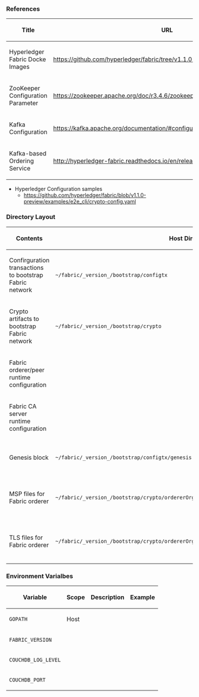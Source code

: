 

===References===

{| class="wikitable" style="margin-left:20px"
! Title
! URL
|-
| Hyperledger Fabric Docke Images
| https://github.com/hyperledger/fabric/tree/v1.1.0-preview/images
|-
| ZooKeeper Configuration Parameter
| https://zookeeper.apache.org/doc/r3.4.6/zookeeperAdmin.html#sc_configuration
|-
| Kafka Configuration
| https://kafka.apache.org/documentation/#configuration
|-
| Kafka-based Ordering Service
| http://hyperledger-fabric.readthedocs.io/en/release/kafka.html
|}

* Hyperledger Configuration samples
** https://github.com/hyperledger/fabric/blob/v1.1.0-preview/examples/e2e_cli/crypto-config.yaml


===Directory Layout===

{| class="wikitable" style="margin-left:20px"
! Contents !! Host Directory !! Container Directory !! Remarks
|-
| Confirguration transactions to bootstrap Fabric network
| <code>~/fabric/_version_/bootstrap/configtx</code>
|
| <code>configtxgen</code>
|-
| Crypto artifacts to bootstrap Fabric network
| <code>~/fabric/_version_/bootstrap/crypto</code>
|
| <code>cryptogen</code>
|-
| Fabric orderer/peer runtime configuration
|
| <code>/etc/hyperledger/fabric/</code>
| <code>orderer.yaml</code>, <code>configtx.yaml</code>, <code>core.yaml</code>
|-
| Fabric CA server runtime configuration
|
| <code>/etc/hyperledger/fabric-ca/server/</code>
| <code>fabric-ca-server-config.yaml</code>, <code>FABRIC_CA_SERVER_HOME</code>
|-
| Genesis block
| <code>~/fabric/_version_/bootstrap/configtx/genesis.block</code>
| <code>/var/hyperledger/orderer/orderer.genesis.block</code>
| https://github.com/hyperledger/fabric/blob/v1.1.0-preview/examples/e2e_cli/base/docker-compose-base.yaml
|-
| MSP files for Fabric orderer
| <code>~/fabric/_version_/bootstrap/crypto/ordererOrganizations/org0/orderers/_ordererName_/msp</code>
| <code>/var/hyperledger/orderer/msp</code>
| Key files, Certificate files, CA certificates, Refer https://github.com/hyperledger/fabric/blob/v1.1.0-preview/examples/e2e_cli/base/docker-compose-base.yaml
|-
| TLS files for Fabric orderer
| <code>~/fabric/_version_/bootstrap/crypto/ordererOrganizations/org0/orderers/_ordererName_/tls/</code>
| <code>/var/hyperledger/orderer/tls</code>
| Refer https://github.com/hyperledger/fabric/blob/v1.1.0-preview/examples/e2e_cli/base/docker-compose-base.yaml
|}

===Environment Varialbes===

{| class="wikitable" style="margin-left:20px"
! Variable !! Scope !! Description !! Example
|-
| <code>GOPATH</code>
| Host
|
|
|-
| <code>FABRIC_VERSION</code>
|
|
|
|-
| <code>COUCHDB_LOG_LEVEL</code>
|
|
|
|-
| <code>COUCHDB_PORT</code>
|
|
|
|}